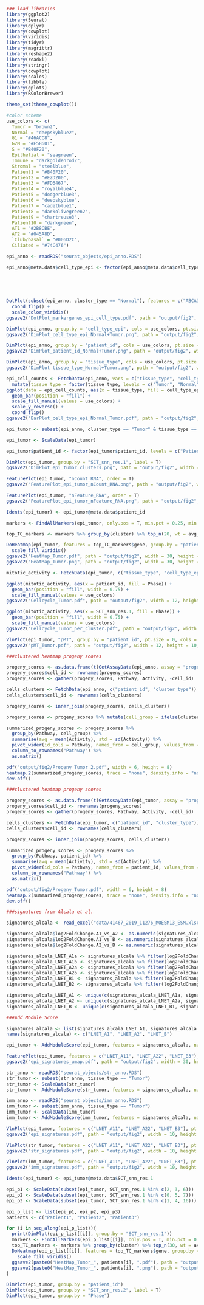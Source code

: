 
```{r setup}

### load libraries
library(ggplot2)
library(Seurat)
library(dplyr)
library(cowplot)
library(viridis)
library(tidyr)
library(magrittr)
library(reshape2)
library(readxl)
library(stringr)
library(cowplot)
library(scales)
library(tibble)
library(gplots)
library(RColorBrewer)

theme_set(theme_cowplot())

#color scheme
use_colors <- c(
  Tumor = "brown2",
  Normal = "deepskyblue2",
  G1 = "#46ACC8",
  G2M = "#E58601",
  S = "#B40F20",
  Epithelial = "seagreen",
  Immune = "darkgoldenrod2",
  Stromal = "steelblue",
  Patient1 = "#B40F20",
  Patient2 = "#E2D200",
  Patient3 = "#FD6467",
  Patient4 = "royalblue4",
  Patient5 = "dodgerblue3",
  Patient6 = "deepskyblue",
  Patient7 = "cadetblue1",
  Patient8 = "darkolivegreen2",
  Patient9 = "chartreuse3",
  Patient10 = "darkgreen",
  AT1 = "#2B8CBE",
  AT2 = "#045A8D",
  `Club/basal` = "#006D2C",
  Ciliated = "#74C476")

```

```{r load data}

epi_anno <- readRDS("seurat_objects/epi_anno.RDS")

epi_anno@meta.data$cell_type_epi <- factor(epi_anno@meta.data$cell_type_epi, levels = c("AT2",
                                                                                        "AT1",
                                                                                        "Club/basal",
                                                                                        "Ciliated",
                                                                                        "Tumor"))

```

```{r UMAPs and marker genes}

DotPlot(subset(epi_anno, cluster_type == "Normal"), features = c("ABCA3", "SFTPC", "AGER", "PDPN",  "KRT5", "TRP63", "NGFR", "SCGB1A1", "MUC5B", "FOXJ1", "TMEM190"), group.by = "cell_type_epi") + 
  coord_flip() + 
  scale_color_viridis()
ggsave2("DotPlot_markergenes_epi_cell_type.pdf", path = "output/fig2", width = 11, height = 8, units = "cm")

DimPlot(epi_anno, group.by = "cell_type_epi", cols = use_colors, pt.size = 0.5)
ggsave2("DimPlot_cell_type_epi_Normal+Tumor.png", path = "output/fig2", width = 15, height = 15, units = "cm")

DimPlot(epi_anno, group.by = "patient_id", cols = use_colors, pt.size = 0.5)
ggsave2("DimPlot_patient_id_Normal+Tumor.png", path = "output/fig2", width = 15, height = 15, units = "cm")

DimPlot(epi_anno, group.by = "tissue_type", cols = use_colors, pt.size = 0.5)
ggsave2("DimPlot tissue_type_Normal+Tumor.png", path = "output/fig2", width = 15, height = 15, units = "cm")

epi_cell_counts <- FetchData(epi_anno, vars = c("tissue_type", "cell_type_epi")) %>%
  mutate(tissue_type = factor(tissue_type, levels = c("Tumor", "Normal")))
ggplot(data = epi_cell_counts, aes(x = tissue_type, fill = cell_type_epi)) +
  geom_bar(position = "fill") +
  scale_fill_manual(values = use_colors) +
  scale_y_reverse() +
  coord_flip()
ggsave2("BarPlot_cell_type_epi_Normal_Tumor.pdf", path = "output/fig2", width = 20, height = 5, units = "cm")

```

```{r subset tumor cluster cells from tumor samples}

epi_tumor <- subset(epi_anno, cluster_type == "Tumor" & tissue_type == "Tumor")

epi_tumor <- ScaleData(epi_tumor)

epi_tumor$patient_id <- factor(epi_tumor$patient_id, levels = c("Patient1", "Patient2", "Patient3"))

DimPlot(epi_tumor, group.by = "SCT_snn_res.1", label = T)
ggsave2("DimPlot_epi_tumor_clusters.png", path = "output/fig2", width = 10, height = 10, units = "cm")

FeaturePlot(epi_tumor, "nCount_RNA", order = T)
ggsave2("FeaturePlot_epi_tumor_nCount_RNA.png", path = "output/fig2", width = 10, height = 10, units = "cm")

FeaturePlot(epi_tumor, "nFeature_RNA", order = T)
ggsave2("FeaturePlot_epi_tumor_nFeature_RNA.png", path = "output/fig2", width = 10, height = 10, units = "cm")

```

```{r differential gene expression tumor cells}

Idents(epi_tumor) <- epi_tumor@meta.data$patient_id

markers <- FindAllMarkers(epi_tumor, only.pos = T, min.pct = 0.25, min.diff.pct = 0.25)

top_TC_markers <- markers %>% group_by(cluster) %>% top_n(20, wt = avg_log2FC)

DoHeatmap(epi_tumor, features = top_TC_markers$gene, group.by = "patient_id", draw.lines = F) +
  scale_fill_viridis()
ggsave2("HeatMap_Tumor.pdf", path = "output/fig2", width = 30, height = 30, units = "cm")
ggsave2("HeatMap_Tumor.png", path = "output/fig2", width = 30, height = 30, units = "cm")

```

```{r cell cycle phase and mitochondrial reads}

mitotic_activity <- FetchData(epi_tumor, c("tissue_type", "cell_type_epi", "Phase", "patient_id", "SCT_snn_res.1"))

ggplot(mitotic_activity, aes(x = patient_id, fill = Phase)) +
  geom_bar(position = "fill", width = 0.75) +
  scale_fill_manual(values = use_colors)
ggsave2("Cellcycle_Tumor.pdf", path = "output/fig2", width = 12, height = 10, units = "cm")

ggplot(mitotic_activity, aes(x = SCT_snn_res.1, fill = Phase)) +
  geom_bar(position = "fill", width = 0.75) +
  scale_fill_manual(values = use_colors)
ggsave2("Cellcycle_Tumor_per_cluster.pdf", path = "output/fig2", width = 12, height = 10, units = "cm")

VlnPlot(epi_tumor, "pMT", group.by = "patient_id", pt.size = 0, cols = use_colors)
ggsave2("pMT_Tumor.pdf", path = "output/fig2", width = 12, height = 10, units = "cm")

```






```{r progeny scores tumor cells}

###clustered heatmap progeny scores

progeny_scores <- as.data.frame(t(GetAssayData(epi_anno, assay = "progeny", slot = "scale.data")))
progeny_scores$cell_id <- rownames(progeny_scores)
progeny_scores <- gather(progeny_scores, Pathway, Activity, -cell_id)

cells_clusters <- FetchData(epi_anno, c("patient_id", "cluster_type"))
cells_clusters$cell_id <- rownames(cells_clusters)

progeny_scores <- inner_join(progeny_scores, cells_clusters)

progeny_scores <- progeny_scores %>% mutate(cell_group = ifelse(cluster_type == "Tumor" & patient_id %in% c("Patient1", "Patient2", "Patient3"), patient_id, ifelse(patient_id %in% c("Patient1", "Patient2", "Patient3"), "Normal1-3", "Normal4-10")))

summarized_progeny_scores <- progeny_scores %>% 
  group_by(Pathway, cell_group) %>% 
  summarise(avg = mean(Activity), std = sd(Activity)) %>%
  pivot_wider(id_cols = Pathway, names_from = cell_group, values_from = avg) %>%
  column_to_rownames("Pathway") %>%
  as.matrix()

pdf("output/fig2/Progeny_Tumor_2.pdf", width = 6, height = 8)
heatmap.2(summarized_progeny_scores, trace = "none", density.info = "none", col = bluered(100))
dev.off()

```


```{r progeny scores tumor cells}

###clustered heatmap progeny scores

progeny_scores <- as.data.frame(t(GetAssayData(epi_tumor, assay = "progeny", slot = "scale.data")))
progeny_scores$cell_id <- rownames(progeny_scores)
progeny_scores <- gather(progeny_scores, Pathway, Activity, -cell_id)

cells_clusters <- FetchData(epi_tumor, c("patient_id", "cluster_type"))
cells_clusters$cell_id <- rownames(cells_clusters)

progeny_scores <- inner_join(progeny_scores, cells_clusters)

summarized_progeny_scores <- progeny_scores %>% 
  group_by(Pathway, patient_id) %>% 
  summarise(avg = mean(Activity), std = sd(Activity)) %>%
  pivot_wider(id_cols = Pathway, names_from = patient_id, values_from = avg) %>%
  column_to_rownames("Pathway") %>%
  as.matrix()

pdf("output/fig2/Progeny_Tumor.pdf", width = 6, height = 8)
heatmap.2(summarized_progeny_scores, trace = "none", density.info = "none", col = bluered(100))
dev.off()

```




```{r molecular subtype signatures in epithelial cells}

###signatures from Alcala et al.

signatures_alcala <- read_excel("data/41467_2019_11276_MOESM13_ESM.xlsx", range = "A41:V946")

signatures_alcala$log2FoldChange.A1_vs_A2 <- as.numeric(signatures_alcala$log2FoldChange.A1_vs_A2)
signatures_alcala$log2FoldChange.A1_vs_B <- as.numeric(signatures_alcala$log2FoldChange.A1_vs_B)
signatures_alcala$log2FoldChange.A2_vs_B <- as.numeric(signatures_alcala$log2FoldChange.A2_vs_B)

signatures_alcala_LNET_A1a <- signatures_alcala %>% filter(log2FoldChange.A1_vs_A2 != "NA") %>% slice_max(log2FoldChange.A1_vs_A2, n = 50) %>% .$Gene
signatures_alcala_LNET_A1b <- signatures_alcala %>% filter(log2FoldChange.A1_vs_B != "NA") %>% slice_max(log2FoldChange.A1_vs_B, n = 50) %>% .$Gene
signatures_alcala_LNET_A2a <- signatures_alcala %>% filter(log2FoldChange.A1_vs_A2 != "NA") %>% slice_min(log2FoldChange.A1_vs_A2, n = 50) %>% .$Gene
signatures_alcala_LNET_A2b <- signatures_alcala %>% filter(log2FoldChange.A2_vs_B != "NA") %>% slice_max(log2FoldChange.A2_vs_B, n = 50) %>% .$Gene
signatures_alcala_LNET_B1 <- signatures_alcala %>% filter(log2FoldChange.A1_vs_B != "NA") %>% slice_min(log2FoldChange.A1_vs_B, n = 50) %>% .$Gene
signatures_alcala_LNET_B2 <- signatures_alcala %>% filter(log2FoldChange.A2_vs_B != "NA") %>% slice_min(log2FoldChange.A2_vs_B, n = 50) %>% .$Gene

signatures_alcala_LNET_A1 <- unique(c(signatures_alcala_LNET_A1a, signatures_alcala_LNET_A1b))
signatures_alcala_LNET_A2 <- unique(c(signatures_alcala_LNET_A2a, signatures_alcala_LNET_A2b))
signatures_alcala_LNET_B <- unique(c(signatures_alcala_LNET_B1, signatures_alcala_LNET_B2))

###Add Module Score

signatures_alcala <- list(signatures_alcala_LNET_A1, signatures_alcala_LNET_A2, signatures_alcala_LNET_B)
names(signatures_alcala) <- c("LNET_A1", "LNET_A2", "LNET_B")

epi_tumor <- AddModuleScore(epi_tumor, features = signatures_alcala, name = names(signatures_alcala))

FeaturePlot(epi_tumor, features = c("LNET_A11", "LNET_A22", "LNET_B3"), order = T, keep.scale = "all")
ggsave2("epi_signatures_umap.pdf", path = "output/fig2", width = 30, height = 30, units = "cm")

```

```{r molecular subtype signatures in epithelial, immune and stromal cells}

str_anno <- readRDS("seurat_objects/str_anno.RDS")
str_tumor <- subset(str_anno, tissue_type == "Tumor")
str_tumor <- ScaleData(str_tumor)
str_tumor <- AddModuleScore(str_tumor, features = signatures_alcala, name = names(signatures_alcala))

imm_anno <- readRDS("seurat_objects/imm_anno.RDS")
imm_tumor <- subset(imm_anno, tissue_type == "Tumor")
imm_tumor <- ScaleData(imm_tumor)
imm_tumor <- AddModuleScore(imm_tumor, features = signatures_alcala, name = names(signatures_alcala))

VlnPlot(epi_tumor, features = c("LNET_A11", "LNET_A22", "LNET_B3"), pt.size = 0, group.by = "patient_id", ncol = 3, same.y.lims = T, cols = use_colors)
ggsave2("epi_signatures.pdf", path = "output/fig2", width = 10, height = 8, units = "cm")

VlnPlot(str_tumor, features = c("LNET_A11", "LNET_A22", "LNET_B3"), pt.size = 0, group.by = "patient_id", ncol = 3, same.y.lims = T, cols = use_colors)
ggsave2("str_signatures.pdf", path = "output/fig2", width = 10, height = 8, units = "cm")

VlnPlot(imm_tumor, features = c("LNET_A11", "LNET_A22", "LNET_B3"), pt.size = 0, group.by = "patient_id", ncol = 3, same.y.lims = T, cols = use_colors)
ggsave2("imm_signatures.pdf", path = "output/fig2", width = 10, height = 8, units = "cm")

```

```{r differential gene expression within individual patients}

Idents(epi_tumor) <- epi_tumor@meta.data$SCT_snn_res.1

epi_p1 <- ScaleData(subset(epi_tumor, SCT_snn_res.1 %in% c(2, 3, 6)))
epi_p2 <- ScaleData(subset(epi_tumor, SCT_snn_res.1 %in% c(0, 5, 7)))
epi_p3 <- ScaleData(subset(epi_tumor, SCT_snn_res.1 %in% c(1, 4, 16)))

epi_p_list <- list(epi_p1, epi_p2, epi_p3)
patients <- c("Patient1", "Patient2", "Patient3")

for (i in seq_along(epi_p_list)){
  print(DimPlot(epi_p_list[[i]], group.by = "SCT_snn_res.1"))
  markers <- FindAllMarkers(epi_p_list[[i]], only.pos = T, min.pct = 0.25, min.diff.pct = 0.25)
  top_TC_markers <- markers %>% group_by(cluster) %>% top_n(30, wt = avg_log2FC)
  DoHeatmap(epi_p_list[[i]], features = top_TC_markers$gene, group.by = "SCT_snn_res.1", draw.lines = F) + 
    scale_fill_viridis()
  ggsave2(paste0("HeatMap_Tumor_", patients[i], ".pdf"), path = "output/fig2", width = 15, height = 15, units = "cm")
  ggsave2(paste0("HeatMap_Tumor_", patients[i], ".png"), path = "output/fig2", width = 15, height = 15, units = "cm")
}

DimPlot(epi_tumor, group.by = "patient_id")
DimPlot(epi_tumor, group.by = "SCT_snn_res.2", label = T)
DimPlot(epi_tumor, group.by = "Phase")

```
